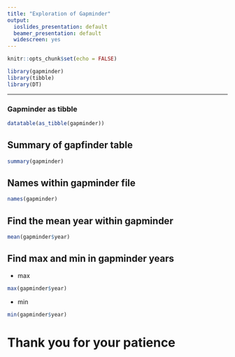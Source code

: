 ```yaml
---
title: "Exploration of Gapminder"
output:
  ioslides_presentation: default
  beamer_presentation: default
  widescreen: yes
---
```


```r
knitr::opts_chunk$set(echo = FALSE)
```


```r
library(gapminder)
library(tibble)
library(DT)
```

---
### Gapminder as tibble
```r
datatable(as_tibble(gapminder))
```


## Summary of gapfinder table
```r
summary(gapminder)
```

## Names within gapminder file 
```r
names(gapminder)
```
## Find the mean year within gapminder
```r
mean(gapminder$year)
```

## Find max and min in gapminder years
- max
```r
max(gapminder$year)
```
- min
```r
min(gapminder$year)
```

# Thank you for your patience

